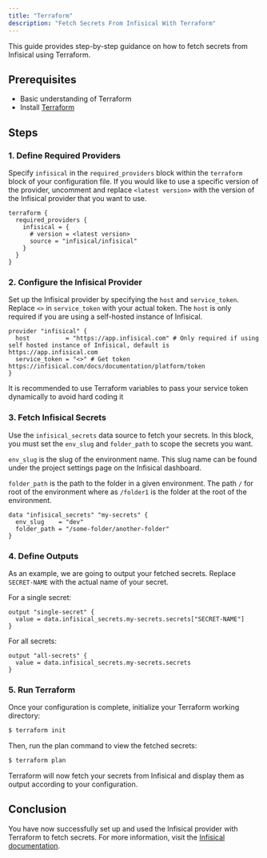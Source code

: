 ---
title: "Terraform"
description: "Fetch Secrets From Infisical With Terraform"
---

This guide provides step-by-step guidance on how to fetch secrets from Infisical using Terraform.

## Prerequisites

- Basic understanding of Terraform
- Install [Terraform](https://www.terraform.io/downloads.html)

## Steps

### 1. Define Required Providers

Specify `infisical` in the `required_providers` block within the `terraform` block of your configuration file. If you would like to use a specific version of the provider, uncomment and replace `<latest version>` with the version of the Infisical provider that you want to use.

```hcl main.tf
terraform {
  required_providers {
    infisical = {
      # version = <latest version>
      source = "infisical/infisical"
    }
  }
}
```

### 2. Configure the Infisical Provider

Set up the Infisical provider by specifying the `host` and `service_token`. Replace `<>` in `service_token` with your actual token. The `host` is only required if you are using a self-hosted instance of Infisical.

```hcl main.tf
provider "infisical" {
  host          = "https://app.infisical.com" # Only required if using self hosted instance of Infisical, default is https://app.infisical.com
  service_token = "<>" # Get token https://infisical.com/docs/documentation/platform/token
}
```

<Warning>
  It is recommended to use Terraform variables to pass your service token dynamically to avoid hard coding it
</Warning>

### 3. Fetch Infisical Secrets

Use the `infisical_secrets` data source to fetch your secrets. In this block, you must set the `env_slug` and `folder_path` to scope the secrets you want. 

`env_slug` is the slug of the environment name. This slug name can be found under the project settings page on the Infisical dashboard. 

`folder_path` is the path to the folder in a given environment. The path `/` for root of the environment where as `/folder1` is the folder at the root of the environment.

```hcl main.tf
data "infisical_secrets" "my-secrets" {
  env_slug    = "dev"
  folder_path = "/some-folder/another-folder"
}
```

### 4. Define Outputs

As an example, we are going to output your fetched secrets. Replace `SECRET-NAME` with the actual name of your secret.

For a single secret:

```hcl main.tf
output "single-secret" {
  value = data.infisical_secrets.my-secrets.secrets["SECRET-NAME"]
}
```

For all secrets:

```hcl
output "all-secrets" {
  value = data.infisical_secrets.my-secrets.secrets
}
```

### 5. Run Terraform

Once your configuration is complete, initialize your Terraform working directory:

```bash
$ terraform init
```

Then, run the plan command to view the fetched secrets:

```bash
$ terraform plan
```

Terraform will now fetch your secrets from Infisical and display them as output according to your configuration.

## Conclusion

You have now successfully set up and used the Infisical provider with Terraform to fetch secrets. For more information, visit the [Infisical documentation](https://registry.terraform.io/providers/Infisical/infisical/latest/docs).
